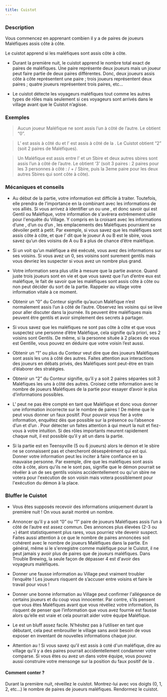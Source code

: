 ```yaml
---
title: Cuistot
---
```



<Role CUISTOT header />

### Description

Vous commencez en apprenant combien il y a de paires de joueurs Maléfiques assis côte à côte.

Le cuistot apprend si les maléfiques sont assis côte à côte. 

-	Durant la première nuit, le cuistot apprend le nombre total exact de paires de maléfiques. Une paire représente deux joueurs mais un joueur peut faire partie de deux paires différentes. Donc, deux joueurs assis côte à côte représentent une paire ; trois joueurs représentent deux paires ; quatre joueurs représentent trois paires, etc…

-	Le cuistot détecte les voyageurs maléfiques tout comme les autres types de rôles mais seulement si ces voyageurs sont arrivés dans le village avant que le Cuistot n’agisse.

### Exemples

> Aucun joueur Maléfique ne sont assis l’un à côté de l’autre. Le <Role CUISTOT /> obtient “0”.

> L’<Role IMP /> est assis à côté du <Role BARON /> et l’<Role EMPOISONNEUR /> est assis à côté de la <Role CROQUEUSE_D_HOMMES />. Le Cuistot obtient “2” (soit 2 paires de Maléfiques).

> Un <Role BOUC_EMISSAIRE /> Maléfique est assis entre l’<Role IMP /> et un Sbire et deux autres sbires sont assis l’un à côté de l’autre. Le <Role CUISTOT /> obtient ‘3’ (soit 3 paires : 2 paires pour les 3 personnes à côté : <Role IMP /> / <Role BOUC_EMISSAIRE /> + <Role BOUC_EMISSAIRE /> / Sbire, puis la 3eme paire pour les deux autres Sbires qui sont côte à côte).

### Mécaniques et conseils

- Au début de la partie, votre information est difficile à traiter. Toutefois, elle prendra de l’importance en la combinant avec les informations de vos alliés. Si vous arrivez à identifier un <Role EMPATHIQUE /> ou une <Role VOYANTE />, et donc savoir qui est Gentil ou Maléfique, votre information de <Role CUISTOT /> s'avérera extrêmement utile pour l'enquête du Village. Y compris en la croisant avec les informations d’une <Role LAVANDIERE />, d’un <Role ARCHIVISTE /> ou d’un <Role ENQUETEUR />, les emplacements des Maléfiques pourraient se dévoiler petit à petit. Par exemple, si vous savez que les maléfiques sont assis côte à côte, et que l’<Role ENQUETEUR /> dit que le joueur A ou B est le sbire, vous savez qu’un des voisins de A ou B a plus de chance d’être maléfique.

- Si un <Role CROQUE_MORT /> voit qu’un maléfique a été exécuté, vous avez des informations sur ses voisins. Si vous avez un 0, ses voisins sont surement gentils mais vous devriez les suspecter si vous avez un nombre plus grand.

- Votre information sera plus utile à mesure que la partie avance. Quand juste trois joueurs sont en vie et que vous savez que l’un d’entre eux est maléfique, le fait de savoir que les maléfiques sont assis côte à côte ou non peut décider du sort de la partie. Rappeler au village votre information vitale à ce moment.

- Obtenir un “0” du Conteur signifie qu’aucun Maléfique n’est normalement assis l’un à côté de l’autre. Observez les voisins qui se lève pour aller discuter dans la journée. Ils peuvent être maléfiques mais peuvent être gentils et avoir simplement des secrets à partager.

- Si vous savez que les maléfiques ne sont pas côte à côte et que vous suspectez une personne d’être Maléfique, cela signifie qu’à priori, ses 2 voisins sont Gentils. De même, si la personne située à 2 places de vous est Gentille, vous pouvez en déduire que votre voisin l’est aussi.

- Obtenir un “1” ou plus du Conteur veut dire que des joueurs Maléfiques sont assis les uns à côté des autres. Faites attention aux interactions des joueurs en débats privés, des Maléfiques sont peut-être en train d’élaborer des stratégies.

- Obtenir un “2” du Conteur signifie, qu’il y a soit 2 paires séparées soit 3 Maléfiques les uns à côté des autres. Croisez cette information avec le nombre de joueurs Maléfiques de la partie pour essayer d’avoir le plus d’informations possibles.

- L'<Role ESPION /> peut ne pas être compté en tant que Maléfique et donc vous donner une information incorrecte sur le nombre de paires ! De même que le <Role RECLUS /> peut vous donner un faux positif. Pour pouvoir vous fier à votre information, enquêtez dès que possible sur la présence ou l’absence d’un <Role RECLUS /> et d’un <Role ESPION />. Pour détecter un <Role ESPION /> faites attention à qui meurt la nuit et fiez-vous à votre intuition. Si des rôles importants meurent rapidement chaque nuit, il est possible qu’il y ait un <Role ESPION /> dans la partie.

- Si la partie est en Teensyville (5 ou 6 joueurs) alors le démon et le sbire ne se connaissent pas et chercheront désespérément qui est qui. Donner votre information peut les inciter à faire confiance en la mauvaise personne. Par exemple, dire que les maléfiques sont assis côte à côte, alors qu'ils ne le sont pas, signifie que le démon pourrait se révéler à un de ses gentils voisins accidentellement ou qu'un sbire ne votera pour l'exécution de son voisin mais votera possiblement pour l'exécution du démon à la place.

### Bluffer le Cuistot

- Vous êtes supposés recevoir des informations uniquement durant la première nuit ! On vous aurait montré un nombre.

- Annoncer qu’il y a soit “0” ou “1” paire de joueurs Maléfiques assis l’un à côté de l’autre est assez commun. Des annonces plus élevées (2-3 ou +) étant statistiquement plus rares, vous pourriez vite devenir suspect. Faites aussi attention à ce que le nombre de paires annoncées soit cohérent avec le nombre de joueurs Maléfiques dans la partie. En général, même si le <Role RECLUS /> s'enregistre comme maléfique pour le Cuistot, il ne peut jamais y avoir plus de paires que de joueurs maléfiques. Dans Trouble Brewing, la seule façon de dépasser 4 est d'avoir des voyageurs maléfiques.

- Donner une fausse information au Village peut vraiment troubler l’enquête ! Les joueurs risquent de s’accuser entre voisins et faire le travail pour vous !

- Donner une bonne information au Village peut confirmer l'allégeance de certains joueurs et du coup vous innocenter. Par contre, s’ils pensent que vous êtes Maléfiques avant que vous révéliez votre information, ils risquent de penser que l’information que vous avez fournie est fausse alors qu’elle est vraie et cela pourrait aider votre équipe Maléfique.

- Le <Role CUISTOT /> est un bluff assez facile. N'hésitez pas à l’utiliser en tant que débutant, cela peut embrouiller le village sans avoir besoin de vous exposer en inventant de nouvelles informations chaque jour.

- Attention au <Role RECLUS /> ! Si vous savez qu'il est assis à coté d'un maléfique, dire au village qu'il y a des paires pourrait accidentellement condamner votre comparse. Si vous êtes <Role ESPION /> ou avez un <Role ESPION /> dans votre équipe, vous pouvez aussi construire votre mensonge sur la position du faux positif de la <Role VOYANTE />.

#### Comment conter ?

Durant la première nuit, réveillez le cuistot. Montrez-lui avec vos doigts (0, 1, 2, etc…) le nombre de paires de joueurs maléfiques. Rendormez le cuistot.
